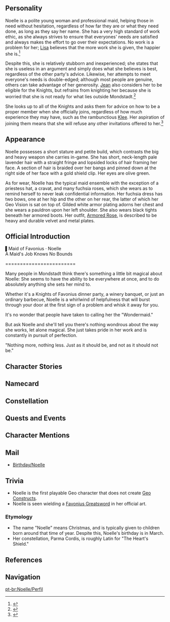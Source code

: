 {{CharacterTabs}}
{{Quote|Like most of Mondstadt's young people, Noelle always dreamed of being a knight of Favonius when she grew up.<br />She may not have what it takes to be a knight just yet, but she is learning. Working as a maid at the Knights' headquarters, she is constantly taking notes on what constitutes knightly speech, knightly conduct, and knightly customs.<br />She holds firm to her belief that one day she will join their ranks &mdash; she just needs to keep trying her hardest at everything she does.|Description from the Official Website<ref>Official Genshin Impact Website: [https://genshin.hoyoverse.com/en/character/mondstadt?char=10 Noelle]</ref>}}

==Personality==
{{Quote|A maid who faithfully serves the Knights of Favonius. She dreams of joining their ranks someday.|In-game character attributes and profile page text}}

Noelle is a polite young woman and professional maid, helping those in need without hesitation, regardless of how far they are or what they need done, as long as they say her name. She has a very high standard of work ethic, as she always strives to ensure that everyones' needs are satisfied and always makes the effort to go over their expectations. No work is a problem for her; [[Lisa]] believes that the more work she is given, the happier she is.<ref>{{Ref/VO|Lisa|About Noelle}}</ref>

Despite this, she is relatively stubborn and inexperienced; she states that she is useless in an argument and simply does what she believes is best, regardless of the other party's advice. Likewise, her attempts to meet everyone's needs is double-edged; although most people are genuine, others can take advantage of her generosity. [[Jean]] also considers her to be eligible for the Knights, but refrains from knighting her because she is worried that she is not ready for what lies outside Mondstadt.<ref>{{Ref/VO|Jean|About Noelle}}</ref>

She looks up to all of the Knights and asks them for advice on how to be a proper member when she officially joins, regardless of how much experience they may have, such as the rambunctious [[Klee]]. Her aspiration of joining them means that she will refuse any other invitations offered to her.<ref>{{Ref/VO|Bennett|About Noelle}}</ref>

==Appearance==
<!-- Keep appearance section short and concise. Limit to 3 paragraphs with 3-4 sentences each. -->
Noelle possesses a short stature and petite build, which contrasts the big and heavy weapon she carries in-game. She has short, neck-length pale lavender hair with a straight fringe and lopsided locks of hair framing her face. A section of hair is braided over her bangs and pinned down at the right side of her face with a gold shield clip. Her eyes are olive green.

As for wear, Noelle has the typical maid ensemble with the exception of a priestess hat, a cravat, and many fuchsia roses, which she wears as to remind herself to never leak confidential information. Her fuchsia dress has two bows, one at her hip and the other on her rear, the latter of which her Geo Vision is sat on top of. Gilded white armor plating adorns her chest and she wears a pauldron upon her left shoulder. She also wears black tights beneath her armored boots. Her outfit, [[Armored Rose]], is described to be heavy and durable velvet and metal plates.

==Official Introduction==
{{Official Introduction
|title = A Maid's Job Knows No Bounds
|link = https://www.facebook.com/Genshinimpact/posts/636966840486843
|character = Noelle}}
{{Quote|[[Jean]]'s job is definitely the most stressful. But Noelle's is by far the busiest.|[[Kaeya]], who in contrast to both Jean and Noelle seems quite the man of leisure}}
▌Maid of Favonius · Noelle<br />
A Maid's Job Knows No Bounds

<nowiki>========================</nowiki>

Many people in Mondstadt think there's something a little bit magical about Noelle: She seems to have the ability to be everywhere at once, and to do absolutely anything she sets her mind to.

Whether it's a Knights of Favonius dinner party, a winery banquet, or just an ordinary barbecue, Noelle is a whirlwind of helpfulness that will burst through your door at the first sign of a problem and whisk it away for you.

It's no wonder that people have taken to calling her the "Wondermaid."

But ask Noelle and she'll tell you there's nothing wondrous about the way she works, let alone magical. She just takes pride in her work and is constantly in pursuit of perfection.

"Nothing more, nothing less. Just as it should be, and not as it should not be."

==Character Stories==
{{Character Story
|title1        = Character Details
|text1         = <p>Noelle has much greater dreams and ambitions than other maids in the [[Knights of Favonius]].</p><p>Like anyone else in this city protected by the Knights of Favonius, she too dreams of donning the honored armor.</p><p>Even if her skills are not enough to pass the rigorous selection trials, she still wishes to observe and learn from them every chance she gets.</p><p>Aside from her training, she enjoys her current life, helping everyone in need.</p><p>"You can leave absolutely anything to me!"</p><p>That's her signature line. If there's anything that you need, Noelle is glad to be of aid.</p>
|mention1      = 

|title2        = Character Story 1
|friendship2   = 2
|text2         = <p>Noelle is "the maid of all maids" to many.</p><p>Such people also tend to say this of her: "She's everywhere."</p><p>For example, there was a child who once tried to get a plate during a banquet, but found that there was no way to open the cabinet without all the plates falling out...</p><p>"Noelle!!!!!!"</p><p>All the child needed to do was scream, and Noelle appeared. She put the cabinet down on its back, took a plate out, and handed it to the child, reminding him not to have cold drinks immediately after having barbecue. Then she righted the cabinet, cleaned up other plates, and then put them back in order.</p><p>Noelle's ability to be everywhere all at once is something miraculous to many.</p><p>However, the job of a maid is no myth or legend. Noelle only does her job to the letter.</p><p>"No more, no less. As it should be, not as it should not be."</p><p>Noelle doesn't think herself special, only that she thinks too much at times.</p>
|mention2      = 

|title3        = Character Story 2
|friendship3   = 3
|text3         = <p>Noelle is always eager to help, sometimes excessively so.</p><p>If you were to ask her how to build a campfire as she passed by, she would not only stop and build the campfire for you, she would also put up the grill racks, season the food, cook it for you, taste it herself to make sure it's done, and remind you to put out the fire when you've finished so as not to burn the forest down. Then she would get back to whatever she had been doing beforehand.</p><p>Of course, most people don't mind at all that she regularly goes the extra mile. But it can sometimes produce unexpected results...</p><p>For example, a [[Landa|merchant]] from [[Snezhnaya]] once came to Mondstadt, ostensibly wishing to get into the winery business. In truth, he had an evil plot to ruin the land, destroy the winery business in Mondstadt altogether and then seize the market with wines from Snezhnaya.</p><p>He disguised himself as an honest merchant with his family on a business trip to Mondstadt. Naturally, with them being visitors from afar, Noelle gave them a warm reception.</p><p>Initially, the merchant was delighted with Noelle's hospitality; it was a cut above the crude etiquette he had come to expect from most peasants in Mondstadt. However, after a while he began to feel that something was amiss.</p><p>Noelle seemed to be able to read his mind: She correctly guessed his schedule, cooked his family's favorite Snezhnayan dishes for them each day, and even knew that [[Tia|his daughter]] liked to go to bed hugging a ragdoll, presenting her with a hand-made doll she had sewn together herself.</p><p>This spooked the merchant, and made him hesitant to execute the next phase of his plan. Noelle's warm smile now chilled the merchant to the bone. What else did she know, and what was she really planning?</p><p>In the end, the merchant fled Mondstadt with his family.</p><p>Noelle was upset for a few days, thinking she had somehow insulted her guests. Little did she know that all of Mondstadt was indebted to her for taking her job so seriously.</p>
|mention3      = Landa,Tia

|title4        = Character Story 3
|friendship4   = 4
|quest4        = Song of the Dragon and Freedom
|text4         = <p>Most of the time, Noelle's reliability provides a comforting presence, but there are always exceptions.</p><p>Once, she learned that an adventurer was trapped on [[Dragonspine]], so she decided to mount a rescue by herself.</p><p>The snowstorm that day was terribly fierce, wiping out any tracks left by humans as soon as they were made. It was impossible to find a safe route to proceed, to say nothing of saving the adventurer amidst the snow.</p><p>However, Noelle persisted on searching for the adventurer and eventually found him inside a cave, suffering from severe hypothermia.</p><p>At the time, her coat was completely soaked, and the water inside her bottle had turned to ice. Thirsty and hungry, Noelle still managed to carry the adventurer down on her back.</p><p>The adventurer was saved, but Noelle, having over-exerted herself, laid in bed for three days straight, suffering from a high fever. Everyone in the Knights of Favonius barely slept out of concern for her during that period. Fortunately, Noelle recovered.</p><p>It was not the first or second time that something similar had happened, and everyone was deeply worried for Noelle.</p><p>In order to prevent Noelle from putting herself in harm's way again, [[Jean]] had to invent some safe jobs to keep Noelle busy. If something were to happen, then [[Kaeya]] would have to save the day.</p><p>During the Stormterror threat, Noelle was also eager to resolve the threat at its source. However, Kaeya managed to arrange quite a few "urgent matters" for her to attend to inside the city until it was all over.</p>
|mention4      = Kaeya,Jean

|title5        = Character Story 4
|friendship5   = 5
|text5         = <p>Noelle's petite form does a good job of hiding her great strength.</p><p>This does not just refer to her resoluteness or her indomitable spirit, but also her physical strength.</p><p>Once, [[Lisa]] accidentally dropped her experimental apparatus under her bookshelf and troubled over whether she could remain decent while bending over to retrieve it. Noelle made it over in the nick of time, lifting the full bookshelf with only one hand &mdash; and not a single book fell out between her hefting it and putting it down.</p><p>There was another incident in which several cargo-bearing carts were attacked by [[Pyro Slimes]] as they tried to pass through Mondstadt's side gate. As the owners were all in a panic, it was Noelle again who came to the rescue &mdash; hurling the carts &mdash; cargo and all, into the [[Cider Lake]], before leaping into the water herself and retrieving every last item.</p><p>Rumor has it that when Noelle was studying the blade, she nearly sent [[Wagner]] &mdash; who prided himself in his forging skills &mdash; into despairing seclusion.</p><p>In all, he forged over ten different swords with different alloy compositions for Noelle, but all would lose their edge after a few uses.</p><p>At first, Wagner thought Noelle unskilled, but eventually found that the problem was more foundational: the swords just weren't strong enough.</p><p>Putting his reputation on the line, Wagner finally made Noelle a sturdy and heavy [[claymore]] that was further reinforced by her affinity for [[Geo]]. Only then was her weapon issue (barely) solved.</p><p>But don't worry, Noelle won't use her superhuman strength unless the situation calls for it, as she is a pacifist at heart.</p><p>They say, however, that the very day Noelle received her [[Favonius Greatsword|custom-made claymore]], she was set upon by a pair of drunken [[Treasure Hoarders]] in [[Drunkard Gorge]], who thought her a harmless lamb...</p><p>Let's just hope that no one else will ever be so unlucky.</p>
|mention5      = Lisa,Wagner

|title6        = Character Story 5
|friendship6   = 6
|text6         = <p>Noelle's greatest enemy, curiously, is not a person, but [[Ludi Harpastum]] itself.</p><p>During Ludi Harpastum, long tables arranged in a circular shape and filled with all kinds of food will be set up in the plaza before the [[Favonius Cathedral|Cathedral]] for everyone to enjoy.</p><p>The food is usually prepared by volunteers who can cook. During this time, Noelle, who always holds herself to a high standard, joins the volunteers in continuously cooking and serving food.</p><p>It's not really any additional work; what's difficult is that she insists on tasting every dish to make sure they are up to standard.</p><p>The crispy [[Moon Pie]]s; the sizzling Mondstadt Pork Chops; the towering [["Pile 'Em Up"|Pile 'Em Ups]] &mdash; all the fried and barbecued foods, equal parts delicious and fatty, are customary at the festival.</p><p>The smiles on people's faces make Noelle truly happy. What makes her less so is seeing her bulging belly. She can't help but let out a sigh.</p><p>For the entire month following the festival, Noelle will volunteer for the Knights of Favonius' city night patrol.</p><p>The festival may be over, but her battle is only beginning.</p>
|mention6      = 

|title7        = "Warning of Roses"
|friendship7   = 4
|text7         = <p>The maids of the Knights have many "red lines" that are not to be crossed, and one of these is that "the personal information of the Knights must be kept in strict confidence."</p><p>This does not only require restricting outsider access to such information &mdash; this restriction also applies to other members of the Knights.</p><p>For example, what Jean keeps in her private quarters, the contents of [[Amber]]'s Baron Bunny, the number of special eye patches that Kaeya owns, the number of [[Klee]]'s hidden bomb caches... These things are all top secret.</p><p>To avoid leaking such information, Noelle used red cloth to make a great many roses &mdash; in Mondstadt, this flower means "my lips are sealed."</p><p>She specially wove one such rose into her gauntlet as an ever-present reminder to herself.</p><p>Revealing secrets would be a major dereliction of duty for a maid, and those who aspire to be knights cannot afford such errors.</p><p>So you can forget about probing Noelle for any secrets. She won't tell.</p>
|mention7      = Amber,Jean,Kaeya,Klee

|title8        = Vision
|friendship8   = 6
|text8         = <p>Noelle did once wish to fulfill her dream before its time. Some years ago, after failing her seventh selection test, which was really a foregone conclusion, she felt somewhat discouraged.</p><p>The etiquette, swordsmanship, the lines she had memorized... had they all gone to waste? She remembered all the strong points of every official knight, but who would remember the hard work of a failure like her?</p><p>She had never stopped aspiring to become a Knight of Favonius, but her exhausted body wouldn't let her get back on her feet like she normally would. She felt like someone who had spent days and nights traveling through an icy tundra.</p><p>At that moment, the main gate of the Knights Headquarters were flung upon, and out walked Acting Grand Master Jean, who had just been in charge of the selection process.</p><p>Without a thought, Noelle gave a precise knight's salute.</p><p>Immediately, she knew that this was too abrupt a thing to do, and wondered what Jean might think of her.</p><p>But just as she was wishing that there was some hole she might crawl into to flee, Jean stopped in her own tracks and returned the salute.</p><p>After a moment's surprise, Noelle gave a strained smile, clumsy but pure.</p><p>This was a lucky day that she would always remember, for she would receive recognition from two all-important sources this day: once from Jean, and the other from the gods.</p><p>Her hard work had been remembered after all.</p><p>From that day forward, [[Vision]] in hand, Noelle reaffirmed her belief that she would one day be able to don that armor. That she would be gentle and reliable &mdash; and yes, everywhere at once too.</p>
|mention8      = Jean
}}

==Namecard==
{{Namecard|Noelle: Protector}}

==Constellation==
{{Constellation Lore|Parma Cordis}}

==Quests and Events==
{{Quest Appearances
|Dream of Wind and Flowers = cutscene
}}

==Character Mentions==
{{Character Mentions}}

==Mail==
*[[Birthday/Noelle]]

==Trivia==
* Noelle is the first playable Geo character that does not create [[Geo Constructs]].
* Noelle is seen wielding a [[Favonius Greatsword]] in her official art.

===Etymology===
* The name "Noelle" means Christmas, and is typically given to children born around that time of year. Despite this, Noelle's birthday is in March.
* Her constellation, Parma Cordis, is roughly Latin for "The Heart's Shield."

==References==
{{Reflist|2}}

==Navigation==
{{Character Navbox|link type=lore}}

[[pt-br:Noelle/Perfil]]